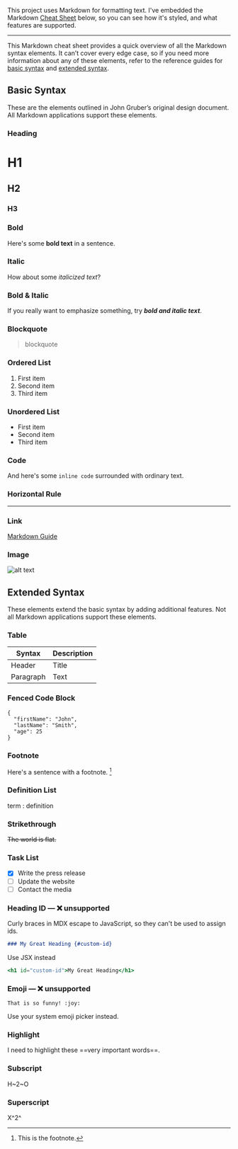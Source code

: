 This project uses Markdown for formatting text. I've embedded the Markdown
[Cheat Sheet] below, so you can see how it's styled, and what features are
supported.

[cheat sheet]: https://www.markdownguide.org/cheat-sheet/.

---

This Markdown cheat sheet provides a quick overview of all the Markdown syntax
elements. It can’t cover every edge case, so if you need more information about
any of these elements, refer to the reference guides for
[basic syntax](https://www.markdownguide.org/basic-syntax) and
[extended syntax](https://www.markdownguide.org/extended-syntax).

## Basic Syntax

These are the elements outlined in John Gruber’s original design document. All
Markdown applications support these elements.

### Heading

# H1

## H2

### H3

### Bold

Here's some **bold text** in a sentence.

### Italic

How about some _italicized text_?

### Bold & Italic

If you really want to emphasize something, try **_bold and italic text_**.

### Blockquote

> blockquote

### Ordered List

1. First item
2. Second item
3. Third item

### Unordered List

- First item
- Second item
- Third item

### Code

And here's some `inline code` surrounded with ordinary text.

### Horizontal Rule

---

### Link

[Markdown Guide](https://www.markdownguide.org)

### Image

![alt text](https://www.markdownguide.org/assets/images/tux.png)

## Extended Syntax

These elements extend the basic syntax by adding additional features. Not all
Markdown applications support these elements.

### Table

| Syntax    | Description |
| --------- | ----------- |
| Header    | Title       |
| Paragraph | Text        |

### Fenced Code Block

```
{
  "firstName": "John",
  "lastName": "Smith",
  "age": 25
}
```

### Footnote

Here's a sentence with a footnote. [^1]

[^1]: This is the footnote.

### Definition List

term : definition

### Strikethrough

~~The world is flat.~~

### Task List

- [x] Write the press release
- [ ] Update the website
- [ ] Contact the media

### Heading ID — ❌ unsupported

Curly braces in MDX escape to JavaScript, so they can't be used to assign ids.

```md
### My Great Heading {#custom-id}
```

Use JSX instead

```jsx
<h1 id="custom-id">My Great Heading</h1>
```

### Emoji — ❌ unsupported

```
That is so funny! :joy:
```

Use your system emoji picker instead.

### Highlight

I need to highlight these ==very important words==.

### Subscript

H~2~O

### Superscript

X^2^
